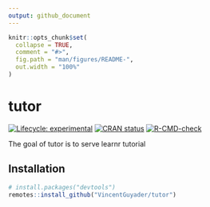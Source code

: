 ```yaml
---
output: github_document
---
```


<!-- README.md is generated from README.Rmd. Please edit that file -->

```r
knitr::opts_chunk$set(
  collapse = TRUE,
  comment = "#>",
  fig.path = "man/figures/README-",
  out.width = "100%"
)
```

# tutor

<!-- badges: start -->
 <!-- badges: start -->

  <!-- badges: end -->
[![Lifecycle: experimental](https://img.shields.io/badge/lifecycle-experimental-orange.svg)](https://lifecycle.r-lib.org/articles/stages.html#experimental)
[![CRAN status](https://www.r-pkg.org/badges/version/tutor)](https://CRAN.R-project.org/package=tutor)
[![R-CMD-check](https://github.com/ThinkR-open/tutor/workflows/R-CMD-check/badge.svg)](https://github.com/ThinkR-open/tutor/actions)
<!-- badges: end -->

The goal of tutor is to serve learnr tutorial

## Installation

``` r
# install.packages("devtools")
remotes::install_github("VincentGuyader/tutor")
```
